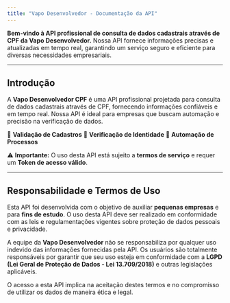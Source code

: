 ```yaml
---
title: "Vapo Desenvolvedor - Documentação da API"
---
```


**Bem-vindo à API profissional de consulta de dados cadastrais através de CPF da Vapo Desenvolvedor.** Nossa API fornece informações precisas e atualizadas em tempo real, garantindo um serviço seguro e eficiente para diversas necessidades empresariais.

***

## Introdução

A **Vapo Desenvolvedor CPF** é uma API profissional projetada para consulta de dados cadastrais através de CPF, fornecendo informações confiáveis e em tempo real. Nossa API é ideal para empresas que buscam automação e precisão na verificação de dados.

🔹 **Validação de Cadastros**
🔹 **Verificação de Identidade**
🔹 **Automação de Processos**

⚠️ **Importante:** O uso desta API está sujeito a **termos de serviço** e requer um **Token de acesso válido**.

***

## Responsabilidade e Termos de Uso

Esta API foi desenvolvida com o objetivo de auxiliar **pequenas empresas** e para **fins de estudo**. O uso desta API deve ser realizado em conformidade com as leis e regulamentações vigentes sobre proteção de dados pessoais e privacidade.

A equipe da **Vapo Desenvolvedor** não se responsabiliza por qualquer uso indevido das informações fornecidas pela API. Os usuários são totalmente responsáveis por garantir que seu uso esteja em conformidade com a **LGPD (Lei Geral de Proteção de Dados - Lei 13.709/2018)** e outras legislações aplicáveis.

O acesso a esta API implica na aceitação destes termos e no compromisso de utilizar os dados de maneira ética e legal.